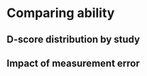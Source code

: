 # Comparing ability {#ch:ability}

## D-score distribution by study

## Impact of measurement error
